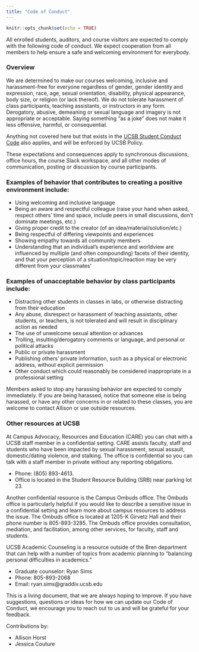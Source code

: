 ```yaml
---
title: "Code of Conduct"
---
```


```r
knitr::opts_chunk$set(echo = TRUE)
```

All enrolled students, auditors, and course visitors are expected to comply with the following code of conduct. We expect cooperation from all members to help ensure a safe and welcoming environment for everybody.

### Overview

We are determined to make our courses welcoming, inclusive and harassment-free for everyone regardless of gender, gender identity and expression, race, age, sexual orientation, disability, physical appearance, body size, or religion (or lack thereof). We do not tolerate harassment of class participants, teaching assistants, or instructors in any form. Derogatory, abusive, demeaning or sexual language and imagery is not appropriate or acceptable. Saying something "as a joke" does not make it less offensive, harmful, or consequential.  

Anything not covered here but that exists in the [UCSB Student Conduct Code](https://www.sa.ucsb.edu/regulations/student-conduct-code/student-conduct-code) also applies, and will be enforced by UCSB Policy. 

These expectations and consequences apply to synchronous discussions, office hours, the course Slack workspace, and all other modes of communication, posting or discussion by course participants.

### Examples of behavior that contributes to creating a positive environment include:

- Using welcoming and inclusive language
- Being an aware and respectful colleague (raise your hand when asked, respect others’ time and space, include peers in small discussions, don’t dominate meetings, etc.)
- Giving proper credit to the creator (of an idea/material/solution/etc.)
- Being respectful of differing viewpoints and experiences
- Showing empathy towards all community members
- Understanding that an individual’s experience and worldview are influenced by multiple (and often compounding) facets of their identity, and that your perception of a situation/topic/reaction may be very different from your classmates’

### Examples of unacceptable behavior by class participants include:

- Distracting other students in classes in labs, or otherwise distracting from their education
- Any abuse, disrespect or harassment of teaching assistants, other students, or teachers, is not tolerated and will result in disciplinary action as needed
- The use of unwelcome sexual attention or advances
- Trolling, insulting/derogatory comments or language, and personal or political attacks
- Public or private harassment
- Publishing others' private information, such as a physical or electronic address, without explicit permission
- Other conduct which could reasonably be considered inappropriate in a professional setting

Members asked to stop any harassing behavior are expected to comply immediately. If you are being harassed, notice that someone else is being harassed, or have any other concerns in or related to these classes, you are welcome to contact Allison or use outside resources.

### Other resources at UCSB

At Campus Advocacy, Resources and Education (CARE) you can chat with a UCSB staff member in a confidential setting. CARE assists faculty, staff and students who have been impacted by sexual harassment, sexual assault, domestic/dating violence, and stalking. The office is confidential so you can talk with a staff member in private without any reporting obligations. 

- Phone: (805) 893-4613. 
- Office is located in the Student Resource Building (SRB) near parking lot 23. 

Another confidential resource is the Campus Ombuds office. The Ombuds office is particularly helpful if you would like to describe a sensitive issue in a confidential setting and learn more about campus resources to address the issue. The Ombuds office is located at 1205-K Girvetz Hall and their phone number is 805-893-3285. The Ombuds office provides consultation, mediation, and facilitation, among other services, for faculty, staff and students.

UCSB Academic Counseling is a resource outside of the Bren department that can help with a number of topics from academic planning to “balancing personal difficulties in academics.”

- Graduate counselor: Ryan Sims
- Phone: 805-893-2068
- Email: ryan.sims\@graddiv.ucsb.edu


This is a living document, that we are always hoping to improve. If you have suggestions, questions or ideas for how we can update our Code of Conduct, we encourage you to reach out to us and will be grateful for your feedback. 

Contributions by: 

- Allison Horst
- Jessica Couture
